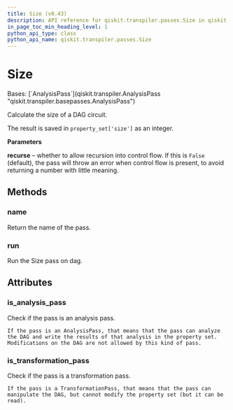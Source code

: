 ```yaml
---
title: Size (v0.43)
description: API reference for qiskit.transpiler.passes.Size in qiskit v0.43
in_page_toc_min_heading_level: 1
python_api_type: class
python_api_name: qiskit.transpiler.passes.Size
---
```


# Size

<Class id="qiskit.transpiler.passes.Size" isDedicatedPage={true} github="https://github.com/qiskit/qiskit/tree/stable/0.24/qiskit/transpiler/passes/analysis/size.py" signature="Size(*args, **kwargs)" modifiers="class">
  Bases: [`AnalysisPass`](qiskit.transpiler.AnalysisPass "qiskit.transpiler.basepasses.AnalysisPass")

  Calculate the size of a DAG circuit.

  The result is saved in `property_set['size']` as an integer.

  **Parameters**

  **recurse** – whether to allow recursion into control flow. If this is `False` (default), the pass will throw an error when control flow is present, to avoid returning a number with little meaning.

  ## Methods

  <span id="qiskit-transpiler-passes-size-name" />

  ### name

  <Function id="qiskit.transpiler.passes.Size.name" signature="Size.name()">
    Return the name of the pass.
  </Function>

  <span id="qiskit-transpiler-passes-size-run" />

  ### run

  <Function id="qiskit.transpiler.passes.Size.run" signature="Size.run(dag)">
    Run the Size pass on dag.
  </Function>

  ## Attributes

  ### is\_analysis\_pass

  <Attribute id="qiskit.transpiler.passes.Size.is_analysis_pass">
    Check if the pass is an analysis pass.

    If the pass is an AnalysisPass, that means that the pass can analyze the DAG and write the results of that analysis in the property set. Modifications on the DAG are not allowed by this kind of pass.
  </Attribute>

  ### is\_transformation\_pass

  <Attribute id="qiskit.transpiler.passes.Size.is_transformation_pass">
    Check if the pass is a transformation pass.

    If the pass is a TransformationPass, that means that the pass can manipulate the DAG, but cannot modify the property set (but it can be read).
  </Attribute>
</Class>

